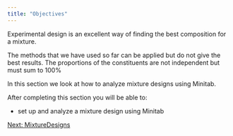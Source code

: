 ---
title: "Objectives"
---

Experimental design is an excellent way of finding the best composition for a mixture.

The methods that we have used so far can be applied but do not give the best results. The proportions of the constituents are not independent but must sum to 100%

In this section we look at how to analyze mixture designs using Minitab.

After completing this section you will be able to:

-   set up and analyze a mixture design using Minitab


[Next: MixtureDesigns](MixtureDesigns.qmd)
